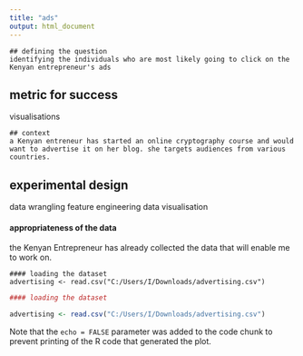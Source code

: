 ---
title: "ads"
output: html_document
---

```
## defining the question
identifying the individuals who are most likely going to click on the Kenyan entrepreneur's ads

```

## metric for success
visualisations


```
## context
a Kenyan entreneur has started an online cryptography course and would want to advertise it on her blog. she targets audiences from various countries.
```

## experimental design 
data wrangling
feature engineering
data visualisation


#### appropriateness of the data
the Kenyan Entrepreneur has already collected the data that will enable me to work on. 

```
#### loading the dataset
advertising <- read.csv("C:/Users/I/Downloads/advertising.csv")
```
```{r}
#### loading the dataset
```


```{r}
advertising <- read.csv("C:/Users/I/Downloads/advertising.csv")
```

Note that the `echo = FALSE` parameter was added to the code chunk to prevent printing of the R code that generated the plot.
